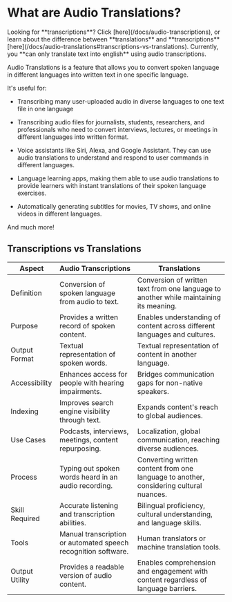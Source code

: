 
# What are Audio Translations?

<Callout type="info">
    Looking for **transcriptions**? Click [here](/docs/audio-transcriptions), or learn about the difference between **translations** and **transcriptions** [here](/docs/audio-translations#transcriptions-vs-translations).
</Callout>

<Callout type="warning">
    Currently, you **can only translate text into english** using audio transcriptions.
</Callout>

Audio Translations is a feature that allows you to convert spoken language in different languages into written text in one specific language.

It's useful for:

- Transcribing many user-uploaded audio in diverse languages to one text file in one language

- Transcribing audio files for journalists, students, researchers, and professionals who need to convert interviews, lectures, or meetings in different languages into written format.

- Voice assistants like Siri, Alexa, and Google Assistant. They can use audio translations to understand and respond to user commands in different languages.

- Language learning apps, making them able to use audio translations to provide learners with instant translations of their spoken language exercises.

- Automatically generating subtitles for movies, TV shows, and online videos in different languages.

And much more!

## **Transcriptions** vs **Translations**

| Aspect           | Audio Transcriptions                                 | Translations                                    |
|------------------|------------------------------------------------------|------------------------------------------------|
| Definition       | Conversion of spoken language from audio to text.   | Conversion of written text from one language to another while maintaining its meaning. |
| Purpose          | Provides a written record of spoken content.        | Enables understanding of content across different languages and cultures. |
| Output Format    | Textual representation of spoken words.             | Textual representation of content in another language. |
| Accessibility    | Enhances access for people with hearing impairments. | Bridges communication gaps for non-native speakers. |
| Indexing         | Improves search engine visibility through text.     | Expands content's reach to global audiences. |
| Use Cases        | Podcasts, interviews, meetings, content repurposing. | Localization, global communication, reaching diverse audiences. |
| Process          | Typing out spoken words heard in an audio recording.| Converting written content from one language to another, considering cultural nuances. |
| Skill Required   | Accurate listening and transcription abilities.    | Bilingual proficiency, cultural understanding, and language skills. |
| Tools            | Manual transcription or automated speech recognition software. | Human translators or machine translation tools. |
| Output Utility   | Provides a readable version of audio content.      | Enables comprehension and engagement with content regardless of language barriers. |
